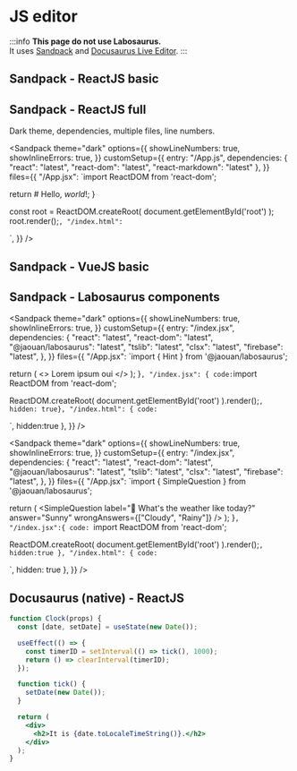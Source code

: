 
# JS editor

:::info
**This page do not use Labosaurus.**  
It uses [Sandpack](https://github.com/codesandbox/sandpack) and [Docusaurus Live Editor](https://docusaurus.io/docs/markdown-features/code-blocks#interactive-code-editor).
:::


## Sandpack - ReactJS basic

<Sandpack template="react" />

## Sandpack - ReactJS full

Dark theme, dependencies, multiple files, line numbers.

<Sandpack
  theme="dark"
  options={{
    showLineNumbers: true,
    showInlineErrors: true,
  }}
  customSetup={{
    entry: "/App.js",
    dependencies: { 
      "react": "latest",
      "react-dom": "latest",
      "react-markdown": "latest" 
    },
  }}
  files={{
    "/App.jsx": `import ReactDOM from 'react-dom';

  return <ReactMarkdown># Hello, *world*!</ReactMarkdown>;
}

const root = ReactDOM.createRoot(
document.getElementById('root')
);
root.render(<App/>);`,
    "/index.html": `<html>

<body>
  <div id="root"></div>
</body>

</html>`,
}}
/>

## Sandpack - VueJS basic

<Sandpack template="vue" />

## Sandpack - Labosaurus components
<Sandpack
  theme="dark"
  options={{
    showLineNumbers: true,
    showInlineErrors: true,
  }}
  customSetup={{
    entry: "/index.jsx",
    dependencies: { 
      "react": "latest",
      "react-dom": "latest",
      "@jaouan/labosaurus": "latest",
      "tslib": "latest",
      "clsx": "latest",
      "firebase": "latest",
    },
  }}
  files={{
    "/App.jsx": `import { Hint } from '@jaouan/labosaurus';

  return (
    <>
      Lorem ipsum
      <Hint>oui</Hint>
    </>
  );
}`,
    "/index.jsx": {
      code:`import ReactDOM from 'react-dom';

ReactDOM.createRoot(
  document.getElementById('root')
).render(<App/>);`, hidden: true},
    "/index.html": {
      code:`<html>

<body>
  <div id="root" class="markdown"></div>
  <link href="https://lab.jaouan.dev/sandpack-docusaurus.css" rel="stylesheet">
</body>

</html>`, 
      hidden:true
    },
}}
/>


<Sandpack
  theme="dark"
  options={{
    showLineNumbers: true,
    showInlineErrors: true,
  }}
  customSetup={{
    entry: "/index.jsx",
    dependencies: { 
      "react": "latest",
      "react-dom": "latest",
      "@jaouan/labosaurus": "latest",
      "tslib": "latest",
      "clsx": "latest",
      "firebase": "latest",
    },
  }}
  files={{
    "/App.jsx": `import { SimpleQuestion } from '@jaouan/labosaurus';

  return (
    <SimpleQuestion
      label="🫵 What's the weather like today?"
      answer="Sunny"
      wrongAnswers={["Cloudy", "Rainy"]}
    />
  );
}`,
    "/index.jsx":{
      code: `import ReactDOM from 'react-dom';

ReactDOM.createRoot(
  document.getElementById('root')
).render(<App/>);`,
      hidden:true
    },
    "/index.html": {
      code:`<html>
<body>
  <div id="root" class="markdown"></div>
  <link href="https://lab.jaouan.dev/sandpack-docusaurus.css" rel="stylesheet">
</body>

</html>`,
    hidden: true
  },
}}
/>

## Docusaurus (native) - ReactJS

```jsx live
function Clock(props) {
  const [date, setDate] = useState(new Date());

  useEffect(() => {
    const timerID = setInterval(() => tick(), 1000);
    return () => clearInterval(timerID);
  });

  function tick() {
    setDate(new Date());
  }

  return (
    <div>
      <h2>It is {date.toLocaleTimeString()}.</h2>
    </div>
  );
}
```